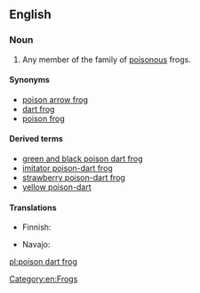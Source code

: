 ==English==

===Noun===
{{wikipedia}}
{{en-noun|head=[[poison]] [[dart]] [[frog]]}}

# Any member of the ''{{taxlink|Dendrobatidae|family}}'' family of [[poisonous]] frogs.

====Synonyms====
* [[poison arrow frog]]
* [[dart frog]]
* [[poison frog]]

====Derived terms====
* [[green and black poison dart frog]]
* [[imitator poison-dart frog]]
* [[strawberry poison-dart frog]]
* [[yellow poison-dart]]

====Translations====
{{trans-top|frog of the family Dendrobatidae}}
* Finnish: {{t|fi|nuolimyrkkysammakko}}
{{trans-mid}}
* Navajo: {{t|nv|Shádiʼááhdę́ę́ʼ chʼał kʼaasdáhígíí}}
{{trans-bottom}}

[[Category:en:Frogs]]

[[pl:poison dart frog]]